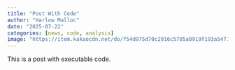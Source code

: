 ```yaml
---
title: "Post With Code"
author: "Harlow Malloc"
date: "2025-07-22"
categories: [news, code, analysis]
image: "https://item.kakaocdn.net/do/f54d975d70c2916c5705a0919f193a547154249a3890514a43687a85e6b6cc82"
---
```


This is a post with executable code.
